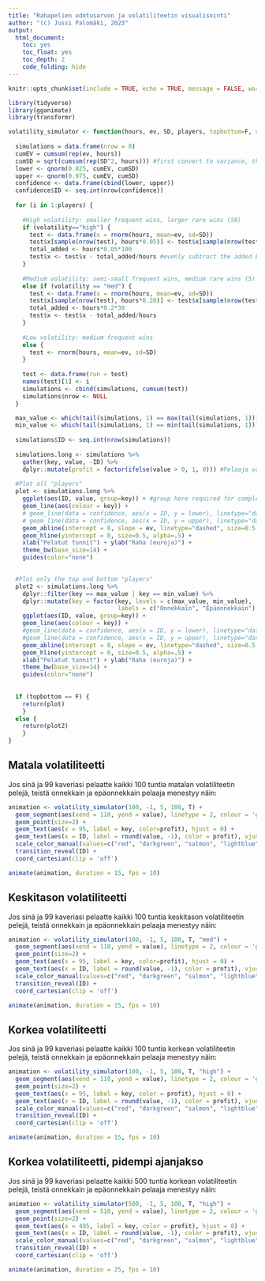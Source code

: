```yaml
---
title: "Rahapelien odotusarvon ja volatiliteetin visualisointi"
author: "(c) Jussi Palomäki, 2023"
output:
  html_document:
    toc: yes
    toc_float: yes
    toc_depth: 2
    code_folding: hide
---
```

```r
knitr::opts_chunk$set(include = TRUE, echo = TRUE, message = FALSE, warning = FALSE)
```

```r
library(tidyverse)
library(gganimate)
library(transformr)

volatility_simulator <- function(hours, ev, SD, players, topbottom=F, volatility="low") {
  
  simulations = data.frame(nrow = 0)
  cumEV = cumsum(rep(ev, hours))
  cumSD = sqrt(cumsum(rep(SD^2, hours))) #first convert to variance, then convert the sum back to SD
  lower <- qnorm(0.025, cumEV, cumSD)
  upper <- qnorm(0.975, cumEV, cumSD)
  confidence <- data.frame(cbind(lower, upper))
  confidence$ID <- seq.int(nrow(confidence))
  
  for (i in 1:players) {
    
    #High volatility: smaller frequent wins, larger rare wins (50)
    if (volatility=="high") {
      test <- data.frame(x = rnorm(hours, mean=ev, sd=SD))
      test$x[sample(nrow(test), hours*0.05)] <- test$x[sample(nrow(test), hours*0.05)] + 100 #add 50 to 5% of hours
      total_added <- hours*0.05*100
      test$x <- test$x - total_added/hours #evenly subtract the added EV above (i.e. hours * 0.05 * 50 euros) ## NOTE!!! The subtracted number of elements needs to be lower than the number of hours so that it totals hours*0.05*50, so for 250 --> subtract 2.5
    }
    
    #Medium volatility: semi-small frequent wins, medium rare wins (5)
    else if (volatility == "med") {
      test <- data.frame(x = rnorm(hours, mean=ev, sd=SD))
      test$x[sample(nrow(test), hours*0.20)] <- test$x[sample(nrow(test), hours*0.20)] + 30
      total_added <- hours*0.2*30
      test$x <- test$x - total_added/hours
    }
    
    #Low volatility: medium frequent wins
    else {
      test <- rnorm(hours, mean=ev, sd=SD)
    }
    
    test <- data.frame(run = test)
    names(test)[1] <- i
    simulations <- cbind(simulations, cumsum(test))
    simulations$nrow <- NULL
  }

  max_value <- which(tail(simulations, 1) == max(tail(simulations, 1))) #Among the last row, which column has the highest value
  min_value <- which(tail(simulations, 1) == min(tail(simulations, 1))) #Among the last row, which column has the lowest value
  
  simulations$ID <- seq.int(nrow(simulations))
  
  simulations.long <- simulations %>% 
    gather(key, value, -ID) %>%
    dplyr::mutate(profit = factor(ifelse(value > 0, 1, 0))) #Pelaaja voitolla vs. ei
  
  #Plot all "players"
  plot <- simulations.long %>%
    ggplot(aes(ID, value, group=key)) + #group here required for complex animation
    geom_line(aes(colour = key)) +
    # geom_line(data = confidence, aes(x = ID, y = lower), linetype="dashed", color="black", size=0.5, inherit.aes=F) +
    # geom_line(data = confidence, aes(x = ID, y = upper), linetype="dashed", color="black", size=0.5, inherit.aes=F) +
    geom_abline(intercept = 0, slope = ev, linetype="dashed", size=0.5, color="red", alpha=.5) +
    geom_hline(yintercept = 0, size=0.5, alpha=.5) +
    xlab("Pelatut tunnit") + ylab("Raha (euroja)") +
    theme_bw(base_size=14) +
    guides(color="none")

  
  #Plot only the top and bottom "players"
  plot2 <- simulations.long %>%
    dplyr::filter(key == max_value | key == min_value) %>%
    dplyr::mutate(key = factor(key, levels = c(max_value, min_value),
                               labels = c("Onnekkain", "Epäonnekkain"))) %>%
    ggplot(aes(ID, value, group=key)) +
    geom_line(aes(colour = key)) +
    #geom_line(data = confidence, aes(x = ID, y = lower), linetype="dashed", color="black", size=0.5, inherit.aes=F) +
    #geom_line(data = confidence, aes(x = ID, y = upper), linetype="dashed", color="black", size=0.5, inherit.aes=F) +
    geom_abline(intercept = 0, slope = ev, linetype="dashed", size=0.5, color="red", alpha=.5) +
    geom_hline(yintercept = 0, size=0.5, alpha=.5) +
    xlab("Pelatut tunnit") + ylab("Raha (euroja)") +
    theme_bw(base_size=14) +
    guides(color="none")
    
  
  if (topbottom == F) {
    return(plot) 
    } 
  else {
    return(plot2)
    }
}
```

## Matala volatiliteetti

Jos sinä ja 99 kaveriasi pelaatte kaikki 100 tuntia matalan volatiliteetin pelejä, teistä onnekkain ja epäonnekkain pelaaja menestyy näin:
```r
animation <- volatility_simulator(100, -1, 5, 100, T) + 
  geom_segment(aes(xend = 110, yend = value), linetype = 2, colour = 'grey') + 
  geom_point(size=2) +
  geom_text(aes(x = 95, label = key, color=profit), hjust = 0) +
  geom_text(aes(x = ID, label = round(value, -1), color = profit), vjust=2) +
  scale_color_manual(values=c("red", "darkgreen", "salmon", "lightblue")) +
  transition_reveal(ID) +
  coord_cartesian(clip = 'off')

animate(animation, duration = 15, fps = 10)
```

## Keskitason volatiliteetti

Jos sinä ja 99 kaveriasi pelaatte kaikki 100 tuntia keskitason volatiliteetin pelejä, teistä onnekkain ja epäonnekkain pelaaja menestyy näin:
```r
animation <- volatility_simulator(100, -1, 5, 100, T, "med") + 
  geom_segment(aes(xend = 110, yend = value), linetype = 2, colour = 'grey') + 
  geom_point(size=2) +
  geom_text(aes(x = 95, label = key, color=profit), hjust = 0) +
  geom_text(aes(x = ID, label = round(value, -1), color = profit), vjust=2) +
  scale_color_manual(values=c("red", "darkgreen", "salmon", "lightblue")) +
  transition_reveal(ID) +
  coord_cartesian(clip = 'off')

animate(animation, duration = 15, fps = 10)
```

## Korkea volatiliteetti

Jos sinä ja 99 kaveriasi pelaatte kaikki 100 tuntia korkean volatiliteetin pelejä, teistä onnekkain ja epäonnekkain pelaaja menestyy näin:
```r
animation <- volatility_simulator(100, -1, 5, 100, T, "high") + 
  geom_segment(aes(xend = 110, yend = value), linetype = 2, colour = 'grey') + 
  geom_point(size=2) +
  geom_text(aes(x = 95, label = key, color = profit), hjust = 0) +
  geom_text(aes(x = ID, label = round(value, -1), color = profit), vjust=2) +
  scale_color_manual(values=c("red", "darkgreen", "salmon", "lightblue")) +
  transition_reveal(ID) +
  coord_cartesian(clip = 'off')

animate(animation, duration = 15, fps = 10)
```

## Korkea volatiliteetti, pidempi ajanjakso

Jos sinä ja 99 kaveriasi pelaatte kaikki 500 tuntia korkean volatiliteetin pelejä, teistä onnekkain ja epäonnekkain pelaaja menestyy näin:
```r
animation <- volatility_simulator(500, -1, 5, 100, T, "high") + 
  geom_segment(aes(xend = 510, yend = value), linetype = 2, colour = 'grey') + 
  geom_point(size=2) +
  geom_text(aes(x = 495, label = key, color = profit), hjust = 0) +
  geom_text(aes(x = ID, label = round(value, -1), color = profit), vjust=2) +
  scale_color_manual(values=c("red", "darkgreen", "salmon", "lightblue")) +
  transition_reveal(ID) +
  coord_cartesian(clip = 'off')

animate(animation, duration = 25, fps = 10)
```
